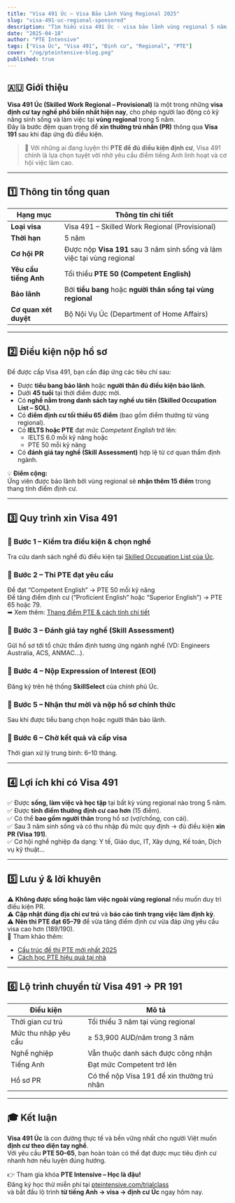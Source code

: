 ```yaml
---
title: "Visa 491 Úc – Visa Bảo Lãnh Vùng Regional 2025"
slug: "visa-491-uc-regional-sponsored"
description: "Tìm hiểu visa 491 Úc - visa bảo lãnh vùng regional 5 năm, điều kiện, ngành nghề ưu tiên và lộ trình chuyển sang PR 191 sau 3 năm."
date: "2025-04-18"
author: "PTE Intensive"
tags: ["Visa Úc", "Visa 491", "Định cư", "Regional", "PTE"]
cover: "/og/pteintensive-blog.png"
published: true
---
```


## 🇦🇺 Giới thiệu

**Visa 491 Úc (Skilled Work Regional – Provisional)** là một trong những **visa định cư tay nghề phổ biến nhất hiện nay**, cho phép người lao động có kỹ năng sinh sống và làm việc tại **vùng regional** trong 5 năm.  
Đây là bước đệm quan trọng để **xin thường trú nhân (PR)** thông qua **Visa 191** sau khi đáp ứng đủ điều kiện.

> 🎯 Với những ai đang luyện thi **PTE để đủ điều kiện định cư**, Visa 491 chính là lựa chọn tuyệt vời nhờ yêu cầu điểm tiếng Anh linh hoạt và cơ hội việc làm cao.

---

## 1️⃣ Thông tin tổng quan

| Hạng mục | Thông tin chi tiết |
|-----------|--------------------|
| **Loại visa** | Visa 491 – Skilled Work Regional (Provisional) |
| **Thời hạn** | 5 năm |
| **Cơ hội PR** | Được nộp **Visa 191** sau 3 năm sinh sống và làm việc tại vùng regional |
| **Yêu cầu tiếng Anh** | Tối thiểu **PTE 50 (Competent English)** |
| **Bảo lãnh** | Bởi **tiểu bang** hoặc **người thân sống tại vùng regional** |
| **Cơ quan xét duyệt** | Bộ Nội Vụ Úc (Department of Home Affairs) |

---

## 2️⃣ Điều kiện nộp hồ sơ

Để được cấp Visa 491, bạn cần đáp ứng các tiêu chí sau:

- Được **tiểu bang bảo lãnh** hoặc **người thân đủ điều kiện bảo lãnh**.  
- Dưới **45 tuổi** tại thời điểm được mời.  
- Có **nghề nằm trong danh sách tay nghề ưu tiên (Skilled Occupation List – SOL)**.  
- Có **điểm định cư tối thiểu 65 điểm** (bao gồm điểm thưởng từ vùng regional).  
- Có **IELTS hoặc PTE** đạt mức *Competent English* trở lên:
  - IELTS 6.0 mỗi kỹ năng hoặc  
  - PTE 50 mỗi kỹ năng  
- Có **đánh giá tay nghề (Skill Assessment)** hợp lệ từ cơ quan thẩm định ngành.

💡 **Điểm cộng:**  
Ứng viên được bảo lãnh bởi vùng regional sẽ **nhận thêm 15 điểm** trong thang tính điểm định cư.

---

## 3️⃣ Quy trình xin Visa 491

### 🔹 Bước 1 – Kiểm tra điều kiện & chọn nghề
Tra cứu danh sách nghề đủ điều kiện tại [Skilled Occupation List của Úc](https://immi.homeaffairs.gov.au/).

### 🔹 Bước 2 – Thi PTE đạt yêu cầu
Để đạt “Competent English” → PTE 50 mỗi kỹ năng  
Để tăng điểm định cư (“Proficient English” hoặc “Superior English”) → PTE 65 hoặc 79.  
➡ Xem thêm: [Thang điểm PTE & cách tính chi tiết](/blog/thang-diem-pte-va-cach-tinh)

### 🔹 Bước 3 – Đánh giá tay nghề (Skill Assessment)
Gửi hồ sơ tới tổ chức thẩm định tương ứng ngành nghề (VD: Engineers Australia, ACS, ANMAC...).

### 🔹 Bước 4 – Nộp Expression of Interest (EOI)
Đăng ký trên hệ thống **SkillSelect** của chính phủ Úc.

### 🔹 Bước 5 – Nhận thư mời và nộp hồ sơ chính thức
Sau khi được tiểu bang chọn hoặc người thân bảo lãnh.

### 🔹 Bước 6 – Chờ kết quả và cấp visa
Thời gian xử lý trung bình: 6–10 tháng.

---

## 4️⃣ Lợi ích khi có Visa 491

✅ Được **sống, làm việc và học tập** tại bất kỳ vùng regional nào trong 5 năm.  
✅ Được **tính điểm thưởng định cư cao hơn** (15 điểm).  
✅ Có thể **bao gồm người thân** trong hồ sơ (vợ/chồng, con cái).  
✅ Sau 3 năm sinh sống và có thu nhập đủ mức quy định → đủ điều kiện **xin PR (Visa 191)**.  
✅ Cơ hội nghề nghiệp đa dạng: Y tế, Giáo dục, IT, Xây dựng, Kế toán, Dịch vụ kỹ thuật…

---

## 5️⃣ Lưu ý & lời khuyên

⚠️ **Không được sống hoặc làm việc ngoài vùng regional** nếu muốn duy trì điều kiện PR.  
⚠️ **Cập nhật đúng địa chỉ cư trú** và **báo cáo tình trạng việc làm định kỳ**.  
⚠️ **Nên thi PTE đạt 65–79** để vừa tăng điểm định cư vừa đáp ứng yêu cầu visa cao hơn (189/190).  
💬 Tham khảo thêm:  
- [Cấu trúc đề thi PTE mới nhất 2025](/blog/cau-truc-de-thi-pte-2025)  
- [Cách học PTE hiệu quả tại nhà](/blog/hoc-pte-tai-nha)

---

## 6️⃣ Lộ trình chuyển từ Visa 491 → PR 191

| Điều kiện | Mô tả |
|------------|--------|
| Thời gian cư trú | Tối thiểu 3 năm tại vùng regional |
| Mức thu nhập yêu cầu | ≥ 53,900 AUD/năm trong 3 năm |
| Nghề nghiệp | Vẫn thuộc danh sách được công nhận |
| Tiếng Anh | Đạt mức Competent trở lên |
| Hồ sơ PR | Có thể nộp Visa 191 để xin thường trú nhân |

---

## 🎓 Kết luận

**Visa 491 Úc** là con đường thực tế và bền vững nhất cho người Việt muốn **định cư theo diện tay nghề**.  
Với yêu cầu **PTE 50–65**, bạn hoàn toàn có thể đạt được mục tiêu định cư nhanh hơn nếu luyện đúng hướng.

👉 Tham gia khóa **PTE Intensive – Học là đậu!**  
Đăng ký học thử miễn phí tại [pteintensive.com/trialclass](https://pteintensive.com/trialclass)  
và bắt đầu lộ trình **từ tiếng Anh → visa → định cư Úc** ngay hôm nay.
